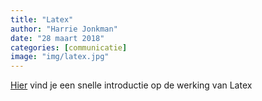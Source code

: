 ```yaml
---
title: "Latex"
author: "Harrie Jonkman"
date: "28 maart 2018"
categories: [communicatie]
image: "img/latex.jpg"
---
```



[Hier](http://www.harriejonkman.nl/wp-content/uploads/2017/06/Latexintro.pdf) vind je een snelle introductie op de werking van Latex

